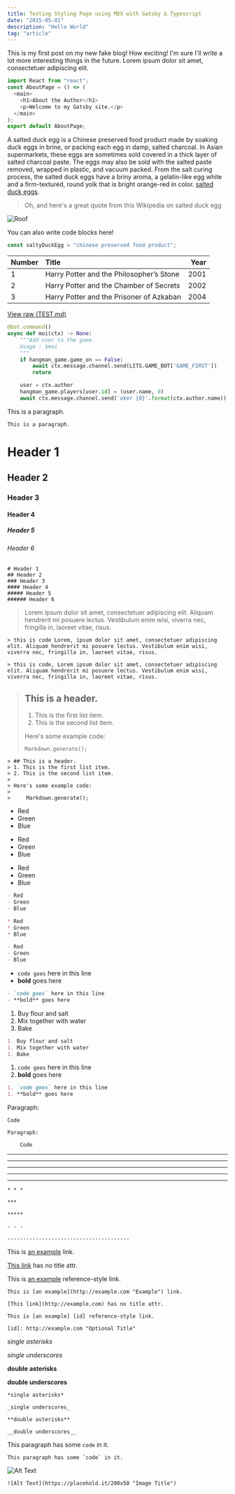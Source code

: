 ```yaml
---
title: Testing Styling Page using MDX with Gatsby & Typescript
date: "2015-05-01"
description: "Hello World"
tag: "article"
---
```


<subtitles>
  This is my first post on my new fake blog! How exciting! I'm sure I'll write a
  lot more interesting things in the future. Lorem ipsum dolor sit amet,
  consectetuer adipiscing elit.
</subtitles>

```js
import React from "react";
const AboutPage = () => (
  <main>
    <h1>About the Author</h1>
    <p>Welcome to my Gatsby site.</p>
  </main>
);
export default AboutPage;
```

A salted duck egg is a Chinese preserved food product made by soaking duck eggs in brine, or packing each egg in damp,
salted charcoal. In Asian supermarkets, these eggs are sometimes sold covered in a thick layer of salted charcoal paste.
The eggs may also be sold with the salted paste removed, wrapped in plastic, and vacuum packed. From the salt curing process,
the salted duck eggs have a briny aroma, a gelatin-like egg white and a firm-textured, round yolk that is bright orange-red in color.
[salted duck eggs](https://en.wikipedia.org/wiki/Salted_duck_egg).

> Oh, and here's a great quote from this Wikipedia on salted duck egg

![Roof](../images/roof.jpg)

You can also write code blocks here!

```js
const saltyDuckEgg = "chinese preserved food product";
```

| Number | Title                                    | Year |
| :----- | :--------------------------------------- | ---: |
| 1      | Harry Potter and the Philosopher’s Stone | 2001 |
| 2      | Harry Potter and the Chamber of Secrets  | 2002 |
| 3      | Harry Potter and the Prisoner of Azkaban | 2004 |

[View raw (TEST.md)](https://raw.github.com/adamschwartz/github-markdown-kitchen-sink/master/README.md)

```python
@bot.command()
async def moi(ctx) -> None:
    """Add user to the game.
    Usage : $moi
    """
    if hangman_game.game_on == False:
        await ctx.message.channel.send(LITS.GAME_BOT['GAME_FIRST'])
        return

    user = ctx.author
    hangman_game.players[user.id] = (user.name, 0)
    await ctx.message.channel.send('oker {0}'.format(ctx.author.name))
```

This is a paragraph.

    This is a paragraph.

# Header 1

## Header 2

### Header 3

#### Header 4

##### Header 5

###### Header 6

    # Header 1
    ## Header 2
    ### Header 3
    #### Header 4
    ##### Header 5
    ###### Header 6

> Lorem ipsum dolor sit amet, consectetuer adipiscing elit. Aliquam hendrerit mi posuere lectus. Vestibulum enim wisi, viverra nec, fringilla in, laoreet vitae, risus.

    > this is code Lorem, ipsum dolor sit amet, consectetuer adipiscing elit. Aliquam hendrerit mi posuere lectus. Vestibulum enim wisi, viverra nec, fringilla in, laoreet vitae, risus.

```
> this is code, Lorem ipsum dolor sit amet, consectetuer adipiscing elit. Aliquam hendrerit mi posuere lectus. Vestibulum enim wisi, viverra nec, fringilla in, laoreet vitae, risus.
```

> ## This is a header.
>
> 1. This is the first list item.
> 2. This is the second list item.
>
> Here's some example code:
>
>     Markdown.generate();

    > ## This is a header.
    > 1. This is the first list item.
    > 2. This is the second list item.
    >
    > Here's some example code:
    >
    >     Markdown.generate();

- Red
- Green
- Blue

* Red
* Green
* Blue

- Red
- Green
- Blue

```markdown
- Red
- Green
- Blue

* Red
* Green
* Blue

- Red
- Green
- Blue
```

- `code goes` here in this line
- **bold** goes here

```markdown
- `code goes` here in this line
- **bold** goes here
```

1. Buy flour and salt
1. Mix together with water
1. Bake

```markdown
1. Buy flour and salt
1. Mix together with water
1. Bake
```

1. `code goes` here in this line
1. **bold** goes here

```markdown
1. `code goes` here in this line
1. **bold** goes here
```

Paragraph:

    Code

<!-- -->

    Paragraph:

        Code

---

---

---

---

---

    * * *

    ***

    *****

    - - -

    ---------------------------------------

This is [an example](http://example.com "Example") link.

[This link](http://example.com) has no title attr.

This is [an example][id] reference-style link.

[id]: http://example.com "Optional Title"

    This is [an example](http://example.com "Example") link.

    [This link](http://example.com) has no title attr.

    This is [an example] [id] reference-style link.

    [id]: http://example.com "Optional Title"

_single asterisks_

_single underscores_

**double asterisks**

**double underscores**

    *single asterisks*

    _single underscores_

    **double asterisks**

    __double underscores__

This paragraph has some `code` in it.

    This paragraph has some `code` in it.

![Alt Text](https://placehold.it/200x50 "Image Title")

    ![Alt Text](https://placehold.it/200x50 "Image Title")
